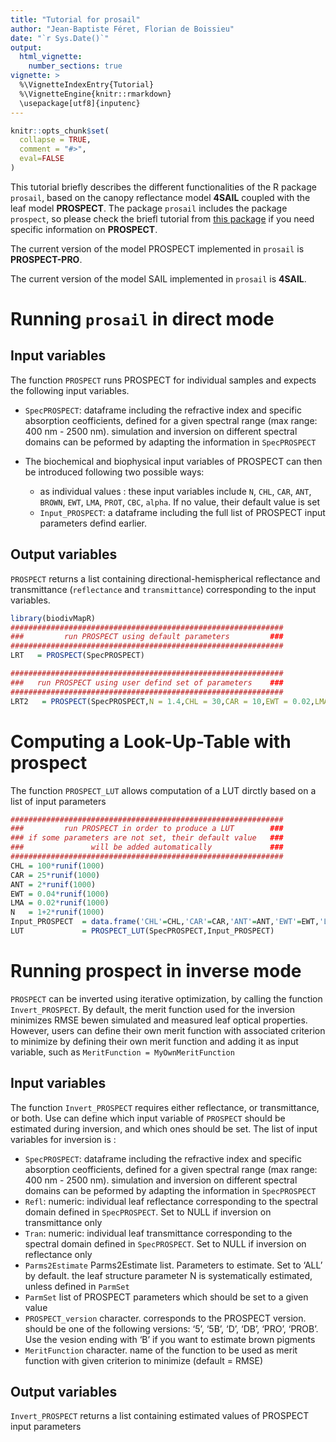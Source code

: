 ```yaml
---
title: "Tutorial for prosail"
author: "Jean-Baptiste Féret, Florian de Boissieu"
date: "`r Sys.Date()`"
output: 
  html_vignette:
    number_sections: true
vignette: >
  %\VignetteIndexEntry{Tutorial}
  %\VignetteEngine{knitr::rmarkdown}
  \usepackage[utf8]{inputenc}
---
```


```r
knitr::opts_chunk$set(
  collapse = TRUE,
  comment = "#>",
  eval=FALSE
)
```


This tutorial briefly describes the different functionalities of the R package `prosail`, based on the canopy reflectance model __4SAIL__ coupled with the leaf model __PROSPECT__.
The package `prosail` includes the package `prospect`, so please check the briefl tutorial from [this package](https://jbferet.gitlab.io/prospect/articles/prospect.html) if you need specific information on __PROSPECT__.

The current version of the model PROSPECT implemented in `prosail` is __PROSPECT-PRO__.

The current version of the model SAIL implemented in `prosail` is __4SAIL__.


# Running `prosail` in direct mode

## Input variables
The function `PROSPECT` runs PROSPECT for individual samples and expects the following input variables.

* `SpecPROSPECT`: dataframe including the refractive index and specific absorption ceofficients, defined for a given spectral range (max range: 400 nm - 2500 nm). simulation and inversion on different spectral domains can be peformed by adapting the information in `SpecPROSPECT`
* The biochemical and biophysical input variables of PROSPECT can then be introduced following two possible ways:

    * as individual values : these input variables include `N`, `CHL`, `CAR`, `ANT`, `BROWN`, `EWT`, `LMA`, `PROT`, `CBC`, `alpha`. If no value, their default value is set
    * `Input_PROSPECT`: a dataframe including the full list of PROSPECT input parameters defind earlier. 

## Output variables
`PROSPECT` returns a list containing directional-hemispherical reflectance and transmittance (`reflectance` and `transmittance`) corresponding to the input variables.


```r
library(biodivMapR)
#############################################################
###         run PROSPECT using default parameters         ###
#############################################################
LRT   = PROSPECT(SpecPROSPECT)

#############################################################
###   run PROSPECT using user defind set of parameters    ###
#############################################################
LRT2   = PROSPECT(SpecPROSPECT,N = 1.4,CHL = 30,CAR = 10,EWT = 0.02,LMA = 0.01)
```


# Computing a Look-Up-Table with __prospect__

The function `PROSPECT_LUT` allows computation of a LUT dirctly based on a list of input parameters


```r
#############################################################
###         run PROSPECT in order to produce a LUT        ###
### if some parameters are not set, their default value   ###
###               will be added automatically             ###
#############################################################
CHL = 100*runif(1000)
CAR = 25*runif(1000)
ANT = 2*runif(1000)
EWT = 0.04*runif(1000)
LMA = 0.02*runif(1000)
N   = 1+2*runif(1000)
Input_PROSPECT  = data.frame('CHL'=CHL,'CAR'=CAR,'ANT'=ANT,'EWT'=EWT,'LMA'=LMA,'N'=N)
LUT             = PROSPECT_LUT(SpecPROSPECT,Input_PROSPECT)
```


# Running __prospect__ in inverse mode

`PROSPECT` can be inverted using iterative optimization, by calling the function `Invert_PROSPECT`.
By default, the merit function used for the inversion minimizes RMSE bewen simulated and measured leaf optical properties. 
However, users can define their own merit function with associated criterion to minimize by defining their own merit function and adding it as input variable, such as `MeritFunction = MyOwnMeritFunction`

## Input variables
The function `Invert_PROSPECT` requires either reflectance, or transmittance, or both.
Use can define which input variable of `PROSPECT` should be estimated during inversion, and which ones should be set. 
The list of input variables for inversion is :

* `SpecPROSPECT`: dataframe including the refractive index and specific absorption ceofficients, defined for a given spectral range (max range: 400 nm - 2500 nm). simulation and inversion on different spectral domains can be peformed by adapting the information in `SpecPROSPECT`
* `Refl`: numeric: individual leaf reflectance corresponding to the spectral domain defined in `SpecPROSPECT`. Set to NULL if inversion on transmittance only
* `Tran`: numeric: individual leaf transmittance corresponding to the spectral domain defined in `SpecPROSPECT`. Set to NULL if inversion on reflectance only
* `Parms2Estimate` Parms2Estimate list. Parameters to estimate. Set to 'ALL' by default. the leaf structure parameter N is systematically estimated, unless defined in `ParmSet`
* `ParmSet` list of PROSPECT parameters which should be set to a given value
* `PROSPECT_version` character. corresponds to the PROSPECT version. should be one of the following versions: '5', '5B', 'D', 'DB', 'PRO', 'PROB'. Use the vesion ending with 'B' if you want to estimate brown pigments
* `MeritFunction` character. name of the function to be used as merit function with given criterion to minimize (default = RMSE)


## Output variables
`Invert_PROSPECT` returns a list containing estimated values of PROSPECT input parameters


